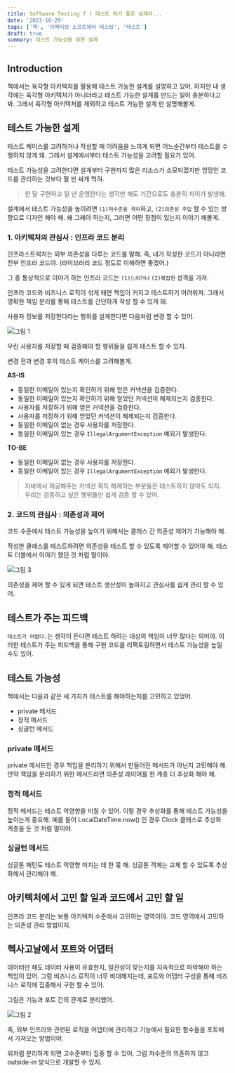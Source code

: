 ```yaml
---
title: Software Testing 7 | 테스트 하기 좋은 설계라...
date: '2023-10-29'
tags: ['책', '이펙티브 소프트웨어 테스팅', '테스트']
draft: true
summary: 테스트 가능성을 위한 설계
---
```


## Introduction

책에서는 육각형 아키텍처를 활용해 테스트 가능한 설계를 설명하고 있어.
하지만 내 생각에는 육각형 아키텍처가 아니더라고 테스트 가능한 설계를 만드는 일이 충분하다고 봐.
그래서 육각형 아키텍처를 제외하고 테스트 가능한 설계 만 설명해볼게.

<TOCInline toc={props.toc} exclude="Introduction" />

## 테스트 가능한 설계

테스트 케이스를 고려하거나 작성할 때 어려움을 느끼게 되면 어느순간부터 테스트를 수행하지 않게 돼.
그래서 설계에서부터 테스트 가능성을 고려할 필요가 있어.

테스트 가능성을 고려한다면 설계부터 구현까지 많은 리소스가 소모되겠지만 엉망인 코드를 관리하는 것보다 훨 씬 싸게 먹혀.

> 한 달 구현하고 일 년 운영한다는 생각만 해도 기간으로도 충분히 차이가 발생해.

설계에서 테스트 가능성을 높이려면 `(1)저수준을 격리`하고, `(2)의존성 주입` 할 수 있는 방향으로 디자인 해야 해.
왜 그래야 하는지, 그러면 어떤 장점이 있는지 이야기 해볼게.

### 1. 아키텍처의 관심사 : 인프라 코드 분리

인프라스트럭처는 외부 의존성을 다루는 코드를 말해.
즉, 내가 작성한 코드가 아니라면 전부 인프라 코드야. (라이브러리 코드 정도로 이해하면 좋겠어.)

그 중 통상적으로 이야기 하는 인프라 코드는 `(1)느리거나` `(2)복잡한` 성격을 가져.

인프라 코드와 비즈니스 로직이 섞게 돼면 책임이 커지고 테스트하기 어려워져.
그래서 명확한 책임 분리를 통해 테스트를 간단하게 작성 할 수 있게 돼.

사용자 정보를 저장한다라는 행위를 설계한다면 다음처럼 변경 할 수 있어.

![그림 1](/static/images/effective-software-testing-7/1.png)

우린 사용자를 저장할 때 검증해야 할 행위들을 쉽게 테스트 할 수 있지.

변경 전과 변경 후의 테스트 케이스를 고려해볼게.

**AS-IS**

- 동일한 이메일이 있는지 확인하기 위해 얻은 커넥션을 검증한다.
- 동일한 이메일이 있는지 확인하기 위해 얻었던 커넥션이 해제되는지 검증한다.
- 사용자를 저장하기 위해 얻은 커넥션을 검증한다.
- 사용자를 저장하기 위해 얻었던 커넥션이 해제되는지 검증한다.
- 동일한 이메일이 없는 경우 사용자를 저장한다.
- 동일한 이메일이 있는 경우 `IllegalArgumentException` 예외가 발생한다.

**TO-BE**

- 동일한 이메일이 없는 경우 사용자를 저장한다.
- 동일한 이메일이 있는 경우 `IllegalArgumentException` 예외가 발생한다.

> 자바에서 제공해주는 커넥션 획득 해제하는 부분들은 테스트하지 않아도 되지.
> 우리는 검증하고 싶은 행위들만 쉽게 검증 할 수 있어.

### 2. 코드의 관심사 : 의존성과 제어

코드 수준에서 테스트 가능성을 높이기 위해서는 클래스 간 의존성 제어가 가능해야 해.

작성한 클래스를 테스트하려면 의존성을 테스트 할 수 있도록 제어할 수 있어야 해.
테스트 더블에서 이야기 했던 것 처럼 말이야.

![그림 3](/static/images/effective-software-testing-7/3.png)

의존성을 제어 할 수 있게 되면 테스트 생산성이 높아지고 관심사를 쉽게 관리 할 수 있어.

## 테스트가 주는 피드백

`테스트가 어렵다.`는 생각이 든다면 테스트 하려는 대상의 책임이 너무 많다는 의미야.
이러한 테스트가 주는 피드백을 통해 구현 코드를 리팩토링하면서 테스트 가능성을 높일 수도 있어.

## 테스트 가능성

책에서는 다음과 같은 세 가지가 테스트를 해야하는지를 고민하고 있었어.

- private 메서드
- 정적 메서드
- 싱글턴 메서드

### private 메서드

private 메서드인 경우 책임을 분리하기 위해서 만들어진 메서드가 아닌지 고민해야 해.
만약 책임을 분리하기 위한 메서드라면 의존성 레이어를 한 계층 더 추상화 해야 해.

### 정적 메서드

정적 메서드는 테스트 악영향을 미칠 수 있어. 이럴 경우 추상화를 통해 테스트 가능성을 높이는게 중요해.
예를 들어 LocalDateTime.now() 인 경우 Clock 클래스로 추상화 계층을 둔 것 처럼 말이야.

### 싱글턴 메서드

싱글톤 패턴도 테스트 악영향 미치는 데 한 몫 해.
싱글톤 객체는 교체 할 수 있도록 추상화해서 관리해야 해.

## 아키텍처에서 고민 할 일과 코드에서 고민 할 일

인프라 코드 분리는 보통 아키텍처 수준에서 고민하는 영역이야. 코드 영역에서 고민하는 의존성 관리 방법이지.

## 헥사고날에서 포트와 어댑터

데이터만 해도 데이터 사용이 유효한지, 일관성이 맞는지를 지속적으로 파악해야 하는 책임이 있어.
그럼 비즈니스 로직이 너무 비대해지는데, 포트와 어댑터 구성을 통해 비즈니스 로직에 집중해서 구현 할 수 있어.

그림은 기능과 포트 간의 관계로 분리했어.

![그림 2](/static/images/effective-software-testing-7/2.png)

즉, 외부 인프라와 관련된 로직을 어댑터에 관리하고 기능에서 필요한 함수들을 포트에서 가져오는 방법이야.

위처럼 분리하게 되면 고수준부터 집중 할 수 있어.
그럼 저수준의 의존하지 않고 outside-in 방식으로 개발할 수 있지.